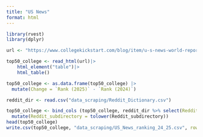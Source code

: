 ```yaml
---
title: "US News"
format: html
---
```

```r
library(rvest)
library(dplyr)
```
```r
url <- "https://www.collegekickstart.com/blog/item/u-s-news-world-report-posts-2025-college-rankings"

top50_college <- read_html(url)|> 
    html_element("table")|> 
    html_table() 

top50_college <- as.data.frame(top50_college) |>
  mutate(Change = `Rank (2025)` - `Rank (2024)`)

reddit_dir <- read.csv("data_scraping/Reddit_Dictionary.csv")

top50_college <- bind_cols (top50_college, reddit_dir %>% select(Reddit_subdirectory = `Reddit_subdirectory`))|>
  mutate(Reddit_subdirectory = tolower(Reddit_subdirectory))
head(top50_college)
write.csv(top50_college, "data_scraping/US_News_ranking_24_25.csv", row.names = FALSE)
```